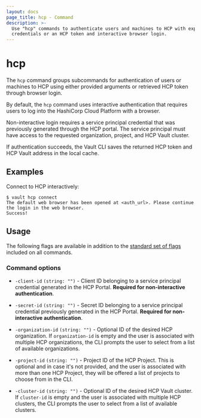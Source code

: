 ```yaml
---
layout: docs
page_title: hcp - Command
description: >-
  Use "hcp" commands to authenticate users and machines to HCP with explicit
  credentials or an HCP token and interactive browser login.
---
```


# hcp

The `hcp` command groups subcommands for authentication of users or machines to HCP using
either provided arguments or retrieved HCP token through browser login.

By default, the `hcp` command uses interactive authentication that requires
users to log into the HashiCorp Cloud Platform with a browser.

Non-interactive login requires a service principal credential that was
previously generated through the HCP portal. The service principal must have
access to the requested organization, project, and HCP Vault cluster.

If authentication succeeds, the Vault CLI saves the returned HCP token and HCP
Vault address in the local cache.

## Examples

Connect to HCP interactively:

```shell-session
$ vault hcp connect
The default web browser has been opened at <auth_url>. Please continue the login in the web browser.
Success!
```

## Usage

The following flags are available in addition to the [standard set of
flags](/vault/docs/commands) included on all commands.

### Command options

- `-client-id` `(string: "")` - Client ID belonging to a service principal
  credential generated in the HCP Portal. **Required for non-interactive
  authentication**.

- `-secret-id` `(string: "")` - Secret ID belonging to a service principal
  credential previously generated in the HCP Portal. **Required for
  non-interactive authentication**.

- `-organization-id` `(string: "")` - Optional ID of the desired HCP
  organization. If `organization-id` is empty and the user is associated with
  multiple HCP organizations, the CLI prompts the user to select from a list
  of available organizations.

- `-project-id` `(string: "")` - Project ID of the HCP Project. This is optional and in case it's not provided,
and the user is associated with more than one HCP Project, they will be offered a list of projects to choose from in the CLI.

- `-cluster-id` `(string: "")` - Optional ID of the desired HCP Vault cluster.
  If `cluster-id` is empty and the user is associated with multiple HCP clusters,
  the CLI prompts the user to select from a list of available clusters.
